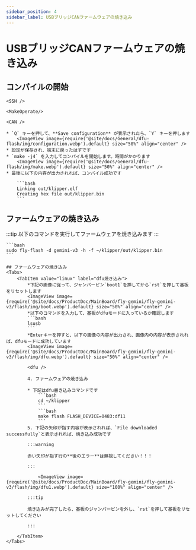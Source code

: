 ```yaml
---
sidebar_position: 4
sidebar_label: USBブリッジCANファームウェアの焼き込み
---
```




# USBブリッジCANファームウェアの焼き込み

## コンパイルの開始

    <SSH />

    <MakeOperate/>

    <CAN />

    * `Q` キーを押して、**Save configuration** が表示されたら、`Y` キーを押します
        <ImageView image={require('@site/docs/General/dfu-flash/img/configuration.webp').default} size="50%" align="center" />
    * 設定が保存され、端末に戻ったはずです
    * `make -j4` を入力してコンパイルを開始します。時間がかかります
        <ImageView image={require('@site/docs/General/dfu-flash/img/make.webp').default} size="50%" align="center" />
    * 最後に以下の内容が出力されれば、コンパイル成功です

        ```bash
        Linking out/klipper.elf
        Creating hex file out/klipper.bin
        ```


## ファームウェアの焼き込み

:::tip
以下のコマンドを実行してファームウェアを焼き込みます
:::

    ```bash
    sudo fly-flash -d gemini-v3 -h -f ~/klipper/out/klipper.bin
    ```

    ## ファームウェアの焼き込み
    <Tabs>
        <TabItem value="linux" label="dfu焼き込み">
            *下記の画像に従って、ジャンパーピン`boot1`を挿してから`rst`を押して基板をリセットします
            <ImageView image={require('@site/docs/ProductDoc/MainBoard/fly-gemini/fly-gemini-v3/flash/img/boot.webp').default} size="50%" align="center" />
            *以下のコマンドを入力して、基板がdfuモードに入っているか確認します
            ```bash
            lsusb
            ```
            *Enterキーを押すと、以下の画像の内容が出力され、画像内の内容が表示されれば、dfuモードに成功しています
            <ImageView image={require('@site/docs/ProductDoc/MainBoard/fly-gemini/fly-gemini-v3/flash/img/dfu.webp').default} size="50%" align="center" />
           
            <dfu />

            4. ファームウェアの焼き込み

            * 下記はdfu書き込みコマンドです
                ```bash
                cd ~/klipper
                ```
                ```bash
                make flash FLASH_DEVICE=0483:df11
                ```
            5. 下記の矢印が指す内容が表示されれば、`File downloaded successfully`と表示されれば、焼き込み成功です

            :::warning

            赤い矢印が指す行の**後のエラー**は無視してください！！！

            :::

                <ImageView image={require('@site/docs/ProductDoc/MainBoard/fly-gemini/fly-gemini-v3/flash/img/dfu1.webp').default} size="100%" align="center" />

            :::tip

            焼き込みが完了したら、基板のジャンパーピンを外し、`rst`を押して基板をリセットしてください

            :::

        </TabItem>
    </Tabs>